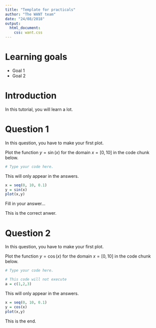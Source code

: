 ```yaml
---
title: "Template for practicals"
author: "The WANT team"
date: "24/08/2018"
output:
  html_document:
    css: want.css
---
```


# Learning goals
* Goal 1
* Goal 2

# Introduction
In this tutorial, you will learn a lot.

# Question 1
In this question, you have to make your first plot.

<span class="question">
Plot the function $y = \sin(x)$ for the domain $x = [0, 10]$ in the code chunk below.
</span>

```r
# Type your code here.
```

<span class="answer">
This will only appear in the answers.
```r
x = seq(0, 10, 0.1)
y = sin(x)
plot(x,y)
```
</span>

<span class="student_answer">
Fill in your answer...
</span>

<span class="answer">
This is the correct anwer.
</span>


# Question 2
In this question, you have to make your first plot.

<span class="question">
Plot the function $y = \cos(x)$ for the domain $x = [0, 10]$ in the code chunk below.
</span>

```r
# Type your code here.
```

```r
# This code will not execute
a = c(1,2,3)
```

<span class="answer">
This will only appear in the answers.
```r
x = seq(0, 10, 0.1)
y = cos(x)
plot(x,y)
```
</span>

This is the end.
